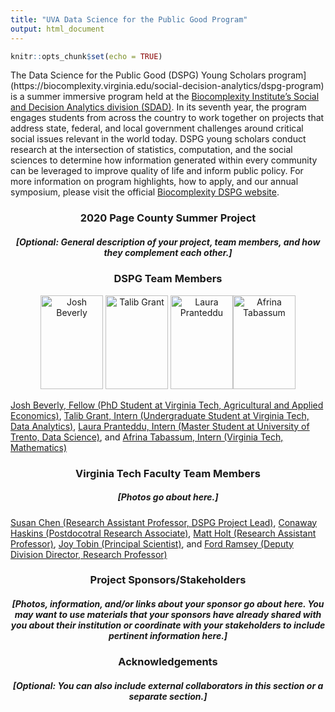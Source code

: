 ```yaml
---
title: "UVA Data Science for the Public Good Program"
output: html_document
---
```


```r
knitr::opts_chunk$set(echo = TRUE)
```

The Data Science for the Public Good (DSPG) Young Scholars program](https://biocomplexity.virginia.edu/social-decision-analytics/dspg-program) is a summer immersive program held at the [Biocomplexity Institute’s Social and Decision Analytics division (SDAD)](https://biocomplexity.virginia.edu/social-decision-analytics). In its seventh year, the program engages students from across the country to work together on projects that address state, federal, and local government challenges around critical social issues relevant in the world today. DSPG young scholars conduct research at the intersection of statistics, computation, and the social sciences to determine how information generated within every community can be leveraged to improve quality of life and inform public policy. For more information on program highlights, how to apply, and our annual symposium, please visit the official [Biocomplexity DSPG website]((https://biocomplexity.virginia.edu/social-decision-analytics/dspg-program)).

### 2020 Page County Summer Project {style=text-align:center}

##### [Optional: General description of your project, team members, and how they complement each other.] {style=text-align:center}

### DSPG Team Members {style=text-align:center}

<center>

![Josh Beverly](/Josh.Beverly.VT.jpg){width=100px height=150px} ![Talib Grant](/images/Talib.Grant.VT.jpg){width=100px height=150px} ![Laura Pranteddu](/images/Laura.Pranteddu.VT.JPG){width=100px height=150px}![Afrina Tabassum](/images/Afrina.Tabassum.VT.jpg){width=100px height=150px}

</center>




[Josh Beverly, Fellow (PhD Student at Virginia Tech, Agricultural and Applied Economics)](https://github.com/jpbeverly), [Talib Grant, Intern (Undergraduate Student at Virginia Tech, Data Analytics)](https://github.com/tkgrant), [Laura Pranteddu, Intern (Master Student at University of Trento, Data Science)](https://github.com/lp9kh), and [Afrina Tabassum, Intern (Virginia Tech, Mathematics)](https://github.com/sp3sd)

### Virginia Tech Faculty Team Members {style=text-align:center}

##### [Photos go about here.] {style=text-align:center} 

[Susan Chen (Research Assistant Professor, DSPG Project Lead)](https://biocomplexity.virginia.edu/teja-pristavec), [Conaway Haskins (Postdocotral Research Associate)](https://biocomplexity.virginia.edu/brandon-kramer), [Matt Holt (Research Assistant Professor)](https://biocomplexity.virginia.edu/joshua-goldstein), [Joy Tobin (Principal Scientist)](https://biocomplexity.virginia.edu/joy-tobin), and [Ford Ramsey (Deputy Division Director, Research Professor)](https://biocomplexity.virginia.edu/stephanie-shipp)

### Project Sponsors/Stakeholders {style=text-align:center}

##### [Photos, information, and/or links about your sponsor go about here. You may want to use materials that your sponsors have already shared with you about their institution or coordinate with your stakeholders to include pertinent information here.] {style=text-align:center}

### Acknowledgements {style=text-align:center}

##### [Optional: You can also include external collaborators in this section or a separate section.] {style=text-align:center}